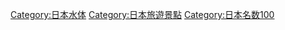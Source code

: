 [[Category:日本水体|Category:日本水体]]
[[Category:日本旅遊景點|Category:日本旅遊景點]]
[[Category:日本名数100|Category:日本名数100]]